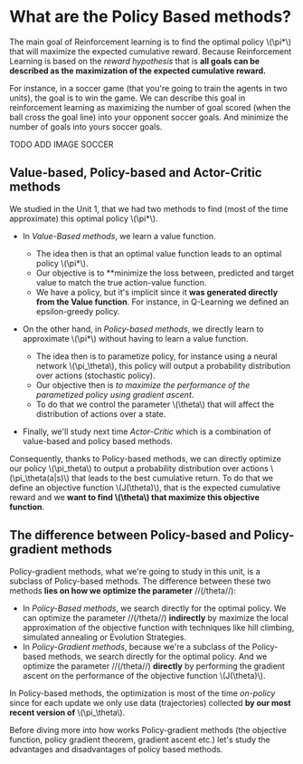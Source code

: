 # What are the Policy Based methods?

The main goal of Reinforcement learning is to find the optimal policy \\(\pi*\\) that will maximize the expected cumulative reward.
Because Reinforcement Learning is based on the *reward hypothesis* that is **all goals can be described as the maximization of the expected cumulative reward.**

For instance, in a soccer game (that you're going to train the agents in two units), the goal is to win the game. We can describe this goal in reinforcement learning as
maximizing the number of goal scored (when the ball cross the goal line) into your opponent soccer goals. And minimize the number of goals into yours soccer goals.

TODO ADD IMAGE SOCCER

## Value-based, Policy-based and Actor-Critic methods

We studied in the Unit 1, that we had two methods to find (most of the time approximate) this optimal policy \\(\pi*\\).

- In *Value-Based methods*, we learn a value function.
  - The idea then is that an optimal value function leads to an optimal policy \\(\pi*\\).
  - Our objective is to **minimize the loss between, predicted and target value to match the true action-value function.
  - We have a policy, but it's implicit since it **was generated directly from the Value function**. For instance, in Q-Learning we defined an epsilon-greedy policy.

- On the other hand, in *Policy-based methods*, we directly learn to approximate \\(\pi*\\) without having to learn a value function.
  - The idea then is to parametize policy, for instance using a neural network \\(\pi_\theta\\), this policy will output a probability distribution over actions (stochastic policy).
  - Our objective then is *to maximize the performance of the parametized policy using gradient ascent*.
  - To do that we control the parameter \\(\theta\\) that will affect the distribution of actions over a state.

- Finally, we'll study next time *Actor-Critic* which is a combination of value-based and policy based methods.

Consequently, thanks to Policy-based methods, we can directly optimize our policy \\(\pi_theta\\) to output a probability distribution over actions \\(\pi_\theta(a|s)\\) that leads to the best cumulative return.
To do that we define an objective function \\(J(\theta)\\), that is the expected cumulative reward and we **want to find \\(\theta\\) that maximize this objective function**.

## The difference between Policy-based and Policy-gradient methods

Policy-gradient methods, what we're going to study in this unit, is a subclass of Policy-based methods.
The difference between these two methods **lies on how we optimize the parameter** //(/theta//):

- In *Policy-Based methods*, we search directly for the optimal policy. We can optimize the parameter //(/theta//) **indirectly** by maximize the local approximation of the objective function with techniques like hill climbing, simulated annealing or Evolution Strategies.
- In *Policy-Gradient methods*, because we're a subclass of the Policy-based methods, we search directly for the optimal policy. And we optimize the parameter //(/theta//) **directly** by performing the gradient ascent on the performance of the objective function \\(J(\theta)\\).

In Policy-based methods, the optimization is most of the time *on-policy* since for each update we only use data (trajectories) collected **by our most recent version of** \\(\pi_\theta\\).

Before diving more into how works Policy-gradient methods (the objective function, policy gradient theorem, gradient ascent etc.) let's study the advantages and disadvantages of policy based methods.
